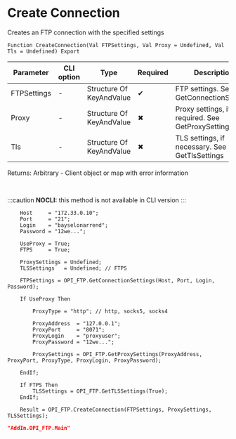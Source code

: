﻿---
sidebar_position: 1
description: Create Connection  and other functions to work with FTP in the Open Integration Package, a free open-source integration library for 1C:Enterprise 8, OneScript and CLI
keywords: [1C, 1С, 1С:Enterprise, 1С:Enterprise 8.3, API, Integration, Services, Exchange, OneScript, CLI, FTP]
---


# Create Connection 
 Creates an FTP connection with the specified settings



`Function CreateConnection(Val FTPSettings, Val Proxy = Undefined, Val Tls = Undefined) Export`

  | Parameter | CLI option | Type | Required | Description |
  |-|-|-|-|-|
  | FTPSettings | - | Structure Of KeyAndValue | &#x2714; | FTP settings. See GetConnectionSettings |
  | Proxy | - | Structure Of KeyAndValue | &#x2716; | Proxy settings, if required. See GetProxySettings |
  | Tls | - | Structure Of KeyAndValue | &#x2716; | TLS settings, if necessary. See GetTlsSettings |

  
  Returns:  Arbitrary - Client object or map with error information

<br/>


:::caution
**NOCLI:** this method is not available in CLI version
:::
<br/>



```bsl title="1C:Enterprise/OneScript code example"
    Host     = "172.33.0.10";
    Port     = "21";
    Login    = "bayselonarrend";
    Password = "12we...";

    UseProxy = True;
    FTPS     = True;

    ProxySettings = Undefined;
    TLSSettings   = Undefined; // FTPS

    FTPSettings = OPI_FTP.GetConnectionSettings(Host, Port, Login, Password);

    If UseProxy Then

        ProxyType = "http"; // http, socks5, socks4

        ProxyAddress  = "127.0.0.1";
        ProxyPort     = "8071";
        ProxyLogin    = "proxyuser";
        ProxyPassword = "12we...";

        ProxySettings = OPI_FTP.GetProxySettings(ProxyAddress, ProxyPort, ProxyType, ProxyLogin, ProxyPassword);

    EndIf;

    If FTPS Then
        TLSSettings = OPI_FTP.GetTLSSettings(True);
    EndIf;

    Result = OPI_FTP.CreateConnection(FTPSettings, ProxySettings, TLSSettings);
```
 



```json title="Result"
"AddIn.OPI_FTP.Main"
```
